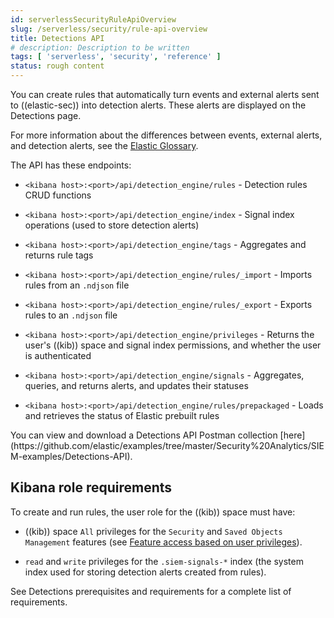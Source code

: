```yaml
---
id: serverlessSecurityRuleApiOverview
slug: /serverless/security/rule-api-overview
title: Detections API
# description: Description to be written
tags: [ 'serverless', 'security', 'reference' ]
status: rough content
---
```


<div id="rule-api-overview"></div>

You can create rules that automatically turn events and external alerts sent to
((elastic-sec)) into detection alerts. These alerts are displayed on the Detections
page.

For more information about the differences between events,
external alerts, and detection alerts, see the
[Elastic Glossary](((glossary))/terms.html).

The API has these endpoints:

* `<kibana host>:<port>/api/detection_engine/rules` - Detection rules CRUD functions
* `<kibana host>:<port>/api/detection_engine/index` - Signal index operations
    (used to store detection alerts)

* `<kibana host>:<port>/api/detection_engine/tags` - Aggregates and returns rule
    tags

* `<kibana host>:<port>/api/detection_engine/rules/_import` - Imports rules from an
    `.ndjson` file

* `<kibana host>:<port>/api/detection_engine/rules/_export` - Exports rules to an
    `.ndjson` file

* `<kibana host>:<port>/api/detection_engine/privileges` - Returns the user's
    ((kib)) space and signal index permissions, and whether the user is authenticated

* `<kibana host>:<port>/api/detection_engine/signals` - Aggregates, queries, and
    returns alerts, and updates their statuses

* `<kibana host>:<port>/api/detection_engine/rules/prepackaged` - Loads and retrieves
    the status of Elastic <DocLink id="serverlessSecurityPrebuiltRules">prebuilt rules</DocLink>

<DocCallOut title="Tip">
You can view and download a Detections API Postman collection
[here](https://github.com/elastic/examples/tree/master/Security%20Analytics/SIEM-examples/Detections-API).
</DocCallOut>

## Kibana role requirements

To create and run rules, the user role for the ((kib)) space must have:

* ((kib)) space `All` privileges for the `Security` and `Saved Objects Management`
    features (see
    [Feature access based on user privileges](((kibana-ref))/xpack-spaces.html#spaces-control-user-access)).

* `read` and `write` privileges for the `.siem-signals-*` index (the system index
    used for storing detection alerts created from rules).

See <DocLink id="serverlessSecurityDetectionsPermissionsSection">Detections prerequisites and requirements</DocLink> for a complete list of requirements.
